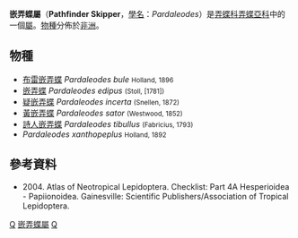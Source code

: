 {{NoteTA
|G1=Butterfly
}}
{{Automatic Taxobox
| taxon = Pardaleodes
| authority = Butler, 1870
| image = DonovanEpitomePlate44.jpg
| image_caption = [[詩人嵌弄蝶|詩人嵌弄蝶]] (右下)<br />''Pardaleodes tibullus''
| type_species = [[嵌弄蝶|嵌弄蝶]]<br />''Papilio edipus''
| type_species_authority = Stoll, [1781]
| subdivision_ranks = [[物種|物種]]
| subdivision = 共6種，詳見正文。
| synonyms =
}}

'''嵌弄蝶屬'''（'''Pathfinder Skipper'''，[[學名|學名]]：''Pardaleodes''）是[[弄蝶科|弄蝶科]][[弄蝶亞科|弄蝶亞科]]中的一個[[屬|屬]]。[[物種|物種]]分佈於[[非洲|非洲]]。

== 物種 ==
* [[布雷嵌弄蝶|布雷嵌弄蝶]] ''Pardaleodes bule'' <small> Holland, 1896</small>
* [[嵌弄蝶|嵌弄蝶]] ''Pardaleodes edipus'' <small> (Stoll, [1781])</small>
* [[疑嵌弄蝶|疑嵌弄蝶]] ''Pardaleodes incerta'' <small> (Snellen, 1872)</small>
* [[黃嵌弄蝶|黃嵌弄蝶]] ''Pardaleodes sator'' <small> (Westwood, 1852)</small>
* [[詩人嵌弄蝶|詩人嵌弄蝶]] ''Pardaleodes tibullus'' <small> (Fabricius, 1793)</small>
* ''Pardaleodes xanthopeplus'' <small> Holland, 1892</small>

== 參考資料 ==
<references/>
* {{aut|Lamas G ed.}} 2004. Atlas of Neotropical Lepidoptera. Checklist: Part 4A Hesperioidea - Papiionoidea. Gainesville: Scientific Publishers/Association of Tropical Lepidoptera.

{{Commons category|Pardaleodes}}

{{taxonbar}}
[[Category:_1870年描述的分类群|Q]]
[[Category:嵌弄蝶屬|]]
[[Category:弄蝶亞科|Q]]